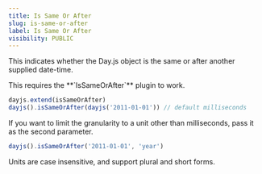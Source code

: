 ```yaml
---
title: Is Same Or After
slug: is-same-or-after
label: Is Same Or After
visibility: PUBLIC
---
```

This indicates whether the Day.js object is the same or after another supplied date-time.

<Callout type="info">
This requires the **`IsSameOrAfter`** plugin to work.
</Callout>

```js
dayjs.extend(isSameOrAfter)
dayjs().isSameOrAfter(dayjs('2011-01-01')) // default milliseconds
```
If you want to limit the granularity to a unit other than milliseconds, pass it as the second parameter.

```js
dayjs().isSameOrAfter('2011-01-01', 'year')
```

Units are case insensitive, and support plural and short forms.